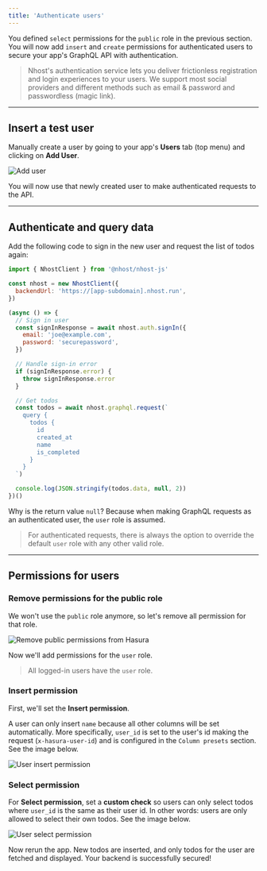```yaml
---
title: 'Authenticate users'
---
```


You defined `select` permissions for the `public` role in the previous section. You will now add `insert` and `create` permissions for authenticated users to secure your app's GraphQL API with authentication.

> Nhost's authentication service lets you deliver frictionless registration and login experiences to your users. We support most social providers and different methods such as email & password and passwordless (magic link).

---

## Insert a test user

Manually create a user by going to your app's **Users** tab (top menu) and clicking on **Add User**.

![Add user](/images/quick-start/add-user.gif)

You will now use that newly created user to make authenticated requests to the API.

---

## Authenticate and query data

Add the following code to sign in the new user and request the list of todos again:

```js
import { NhostClient } from '@nhost/nhost-js'

const nhost = new NhostClient({
  backendUrl: 'https://[app-subdomain].nhost.run',
})

(async () => {
  // Sign in user
  const signInResponse = await nhost.auth.signIn({
    email: 'joe@example.com',
    password: 'securepassword',
  })

  // Handle sign-in error
  if (signInResponse.error) {
    throw signInResponse.error
  }

  // Get todos
  const todos = await nhost.graphql.request(`
    query {
      todos {
        id
        created_at
        name
        is_completed
      }
    }
  `)

  console.log(JSON.stringify(todos.data, null, 2))
})()
```

Why is the return value `null`? Because when making GraphQL requests as an authenticated user, the `user` role is assumed.

> For authenticated requests, there is always the option to override the default `user` role with any other valid role.

---

## Permissions for users

### Remove permissions for the public role

We won't use the `public` role anymore, so let's remove all permission for that role.

![Remove public permissions from Hasura](/images/quick-start/remove-public-permissions.png)

Now we'll add permissions for the `user` role.

> All logged-in users have the `user` role.

### Insert permission

First, we'll set the **Insert permission**.

A user can only insert `name` because all other columns will be set automatically. More specifically, `user_id` is set to the user's id making the request (`x-hasura-user-id`) and is configured in the `Column presets` section. See the image below.

![User insert permission](/images/quick-start/user-insert-permission.png)

### Select permission

For **Select permission**, set a **custom check** so users can only select todos where `user_id` is the same as their user id. In other words: users are only allowed to select their own todos. See the image below.

![User select permission](/images/quick-start/user-select-permission.png)

Now rerun the app. New todos are inserted, and only todos for the user are fetched and displayed. Your backend is successfully secured!
